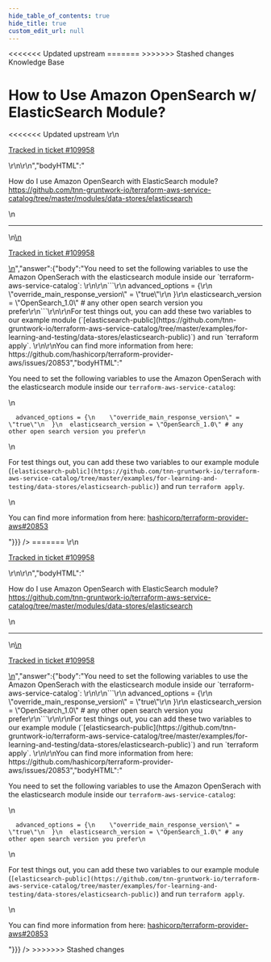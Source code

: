 ```yaml
---
hide_table_of_contents: true
hide_title: true
custom_edit_url: null
---
```



<head>
<<<<<<< Updated upstream
  <link rel="canonical" href="https://github.com/tnn-gruntwork-io/knowledge-base/discussions/676" />
=======
  <link rel="canonical" href="https://github.com/tnn-gruntwork-io/knowledge-base/discussions/676" />
>>>>>>> Stashed changes
</head>

<CenterLayout>
<span className="searchCategory">Knowledge Base</span>
<h1>How to Use Amazon OpenSearch w/ ElasticSearch Module?</h1>
<<<<<<< Updated upstream
<GitHub discussion={{"id":"D_kwDOF8slf84AS1jj","number":676,"author":{"login":"hongil0316"},"title":"How to Use Amazon OpenSearch w/ ElasticSearch Module?","body":"\r\nHow do I use Amazon OpenSearch with ElasticSearch module? https://github.com/tnn-gruntwork-io/terraform-aws-service-catalog/tree/master/modules/data-stores/elasticsearch\r\n\r\n---\r\n\r\n<ins datetime=\"2023-03-07T15:21:43Z\">\r\n  <p><a href=\"https://support.gruntwork.io/hc/requests/109958\">Tracked in ticket #109958</a></p>\r\n</ins>\r\n","bodyHTML":"<p dir=\"auto\">How do I use Amazon OpenSearch with ElasticSearch module? <a href=\"https://github.com/tnn-gruntwork-io/terraform-aws-service-catalog/tree/master/modules/data-stores/elasticsearch\">https://github.com/tnn-gruntwork-io/terraform-aws-service-catalog/tree/master/modules/data-stores/elasticsearch</a></p>\n<hr>\n<ins datetime=\"2023-03-07T15:21:43Z\">\n  <p dir=\"auto\"><a href=\"https://support.gruntwork.io/hc/requests/109958\" rel=\"nofollow\">Tracked in ticket #109958</a></p>\n</ins>","answer":{"body":"You need to set the following variables to use the Amazon OpenSerach with the elasticsearch module inside our `terraform-aws-service-catalog`: \r\n\r\n```\r\n  advanced_options = {\r\n    \"override_main_response_version\" = \"true\"\r\n  }\r\n  elasticsearch_version = \"OpenSearch_1.0\" # any other open search version you prefer\r\n```\r\n\r\nFor test things out, you can add these two variables to our example module (`[elasticsearch-public](https://github.com/tnn-gruntwork-io/terraform-aws-service-catalog/tree/master/examples/for-learning-and-testing/data-stores/elasticsearch-public)`) and run `terraform apply`. \r\n\r\nYou can find more information from here: https://github.com/hashicorp/terraform-provider-aws/issues/20853","bodyHTML":"<p dir=\"auto\">You need to set the following variables to use the Amazon OpenSerach with the elasticsearch module inside our <code class=\"notranslate\">terraform-aws-service-catalog</code>:</p>\n<div class=\"snippet-clipboard-content notranslate position-relative overflow-auto\" data-snippet-clipboard-copy-content=\"  advanced_options = {\n    &quot;override_main_response_version&quot; = &quot;true&quot;\n  }\n  elasticsearch_version = &quot;OpenSearch_1.0&quot; # any other open search version you prefer\"><pre class=\"notranslate\"><code class=\"notranslate\">  advanced_options = {\n    \"override_main_response_version\" = \"true\"\n  }\n  elasticsearch_version = \"OpenSearch_1.0\" # any other open search version you prefer\n</code></pre></div>\n<p dir=\"auto\">For test things out, you can add these two variables to our example module (<code class=\"notranslate\">[elasticsearch-public](https://github.com/tnn-gruntwork-io/terraform-aws-service-catalog/tree/master/examples/for-learning-and-testing/data-stores/elasticsearch-public)</code>) and run <code class=\"notranslate\">terraform apply</code>.</p>\n<p dir=\"auto\">You can find more information from here: <a class=\"issue-link js-issue-link\" data-error-text=\"Failed to load title\" data-id=\"992296454\" data-permission-text=\"Title is private\" data-url=\"https://github.com/hashicorp/terraform-provider-aws/issues/20853\" data-hovercard-type=\"issue\" data-hovercard-url=\"/hashicorp/terraform-provider-aws/issues/20853/hovercard\" href=\"https://github.com/hashicorp/terraform-provider-aws/issues/20853\">hashicorp/terraform-provider-aws#20853</a></p>"}}} />
=======
<GitHub discussion={{"id":"D_kwDOF8slf84AS1jj","number":676,"author":{"login":"hongil0316"},"title":"How to Use Amazon OpenSearch w/ ElasticSearch Module?","body":"\r\nHow do I use Amazon OpenSearch with ElasticSearch module? https://github.com/tnn-gruntwork-io/terraform-aws-service-catalog/tree/master/modules/data-stores/elasticsearch\r\n\r\n---\r\n\r\n<ins datetime=\"2023-03-07T15:21:43Z\">\r\n  <p><a href=\"https://support.gruntwork.io/hc/requests/109958\">Tracked in ticket #109958</a></p>\r\n</ins>\r\n","bodyHTML":"<p dir=\"auto\">How do I use Amazon OpenSearch with ElasticSearch module? <a href=\"https://github.com/tnn-gruntwork-io/terraform-aws-service-catalog/tree/master/modules/data-stores/elasticsearch\">https://github.com/tnn-gruntwork-io/terraform-aws-service-catalog/tree/master/modules/data-stores/elasticsearch</a></p>\n<hr>\n<ins datetime=\"2023-03-07T15:21:43Z\">\n  <p dir=\"auto\"><a href=\"https://support.gruntwork.io/hc/requests/109958\" rel=\"nofollow\">Tracked in ticket #109958</a></p>\n</ins>","answer":{"body":"You need to set the following variables to use the Amazon OpenSerach with the elasticsearch module inside our `terraform-aws-service-catalog`: \r\n\r\n```\r\n  advanced_options = {\r\n    \"override_main_response_version\" = \"true\"\r\n  }\r\n  elasticsearch_version = \"OpenSearch_1.0\" # any other open search version you prefer\r\n```\r\n\r\nFor test things out, you can add these two variables to our example module (`[elasticsearch-public](https://github.com/tnn-gruntwork-io/terraform-aws-service-catalog/tree/master/examples/for-learning-and-testing/data-stores/elasticsearch-public)`) and run `terraform apply`. \r\n\r\nYou can find more information from here: https://github.com/hashicorp/terraform-provider-aws/issues/20853","bodyHTML":"<p dir=\"auto\">You need to set the following variables to use the Amazon OpenSerach with the elasticsearch module inside our <code class=\"notranslate\">terraform-aws-service-catalog</code>:</p>\n<div class=\"snippet-clipboard-content notranslate position-relative overflow-auto\" data-snippet-clipboard-copy-content=\"  advanced_options = {\n    &quot;override_main_response_version&quot; = &quot;true&quot;\n  }\n  elasticsearch_version = &quot;OpenSearch_1.0&quot; # any other open search version you prefer\"><pre class=\"notranslate\"><code class=\"notranslate\">  advanced_options = {\n    \"override_main_response_version\" = \"true\"\n  }\n  elasticsearch_version = \"OpenSearch_1.0\" # any other open search version you prefer\n</code></pre></div>\n<p dir=\"auto\">For test things out, you can add these two variables to our example module (<code class=\"notranslate\">[elasticsearch-public](https://github.com/tnn-gruntwork-io/terraform-aws-service-catalog/tree/master/examples/for-learning-and-testing/data-stores/elasticsearch-public)</code>) and run <code class=\"notranslate\">terraform apply</code>.</p>\n<p dir=\"auto\">You can find more information from here: <a class=\"issue-link js-issue-link\" data-error-text=\"Failed to load title\" data-id=\"992296454\" data-permission-text=\"Title is private\" data-url=\"https://github.com/hashicorp/terraform-provider-aws/issues/20853\" data-hovercard-type=\"issue\" data-hovercard-url=\"/hashicorp/terraform-provider-aws/issues/20853/hovercard\" href=\"https://github.com/hashicorp/terraform-provider-aws/issues/20853\">hashicorp/terraform-provider-aws#20853</a></p>"}}} />
>>>>>>> Stashed changes

</CenterLayout>
  

<!-- ##DOCS-SOURCER-START
{
  "sourcePlugin": "github-discussions",
  "hash": "2a1a68e24e704d752ce8ce6419ea46ef"
}
##DOCS-SOURCER-END -->

